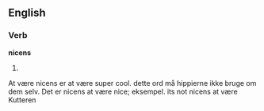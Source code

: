 ==English==

===Verb===
'''nicens'''

# {{third-person singular of|[[nicen]]}}
At være nicens er at være super cool. dette ord må hippierne ikke bruge  om dem selv. 
Det er nicens at være nice;
eksempel. its not nicens at være Kutteren